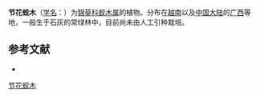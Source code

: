 {{Speciesbox
| name = 节花蚬木
| status = 
| status_system = 
| image = 
| genus = Excentrodendron
| species = tonkinense
| authority = (A. Chev.)
}}

'''节花蚬木'''（[[学名|学名]]：{{lang|la|''Excentrodendron tonkinense''}}）为[[锦葵科|锦葵科]][[蚬木属|蚬木属]]的植物。分布在[[越南|越南]]以及[[中国大陆|中国大陆]]的[[广西|广西]]等地，一般生于石灰的常绿林中，目前尚未由人工引种栽培。

== 参考文献 ==
<div class="references-small">
* {{cite web| url =http://www.bioinfo.cn/db05/KmzwSpecies.php?action=view&id=28819| title =节花蚬木| work =《中国高等植物数据库全库》| publisher =中国科学院微生物研究所| author =昆明植物研究所| accessdate =2009-02-26| deadurl =yes| archiveurl =https://web.archive.org/web/20160305072436/http://www.bioinfo.cn/db05/KmzwSpecies.php?action=view&id=28819| archivedate =2016-03-05}}
</div>
{{Taxonbar|from=Q15232650}}

[[Category:柄翅果属|节花蚬木]]


{{植物小作品}}